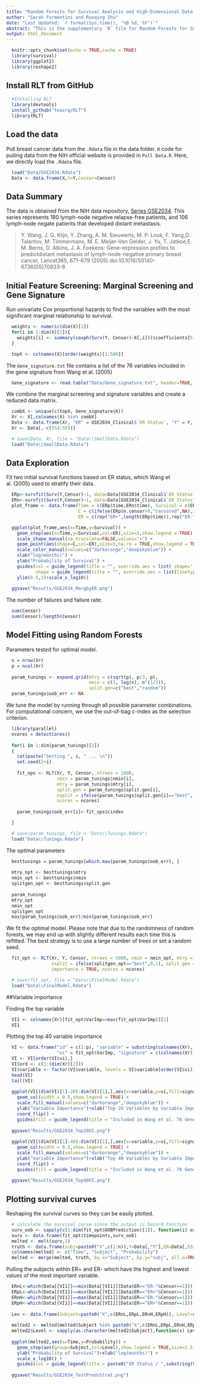 ```yaml
---
title: "Random Forests for Survival Analysis and High-Dimensional Data: R Examples"
author: "Sarah Formentini and Ruoqing Zhu"
date: "Last Updated: `r format(Sys.time(), '%B %d, %Y')`"
abstract: "This is the supplementary `R` file for Random Forests for Survival Analysis and High-Dimensional Data in Springer Handbook of Engineering Statistics."
output: html_document
---
```


```r
  knitr::opts_chunk$set(echo = TRUE,cache = TRUE)
  library(survival)
  library(ggplot2)
  library(reshape2)
```

## Install RLT from GitHub
```r
  #Installing RLT
  library(devtools)
  install_github("teazrq/RLT")
  library(RLT)
```

## Load the data  
Pull breast cancer data from the `.Rdata` file in the data folder. `R` code for pulling data from the NIH official website is provided in `Pull Data.R`. Here, we directly load the `.Rdata` file.

```r
  load("Data/GSE2034.Rdata")
  Data <- data.frame(X,Y=Y,Censor=Censor)
```

## Data Summary

The data is obtained from the NIH data repository, [Series GSE2034](https://www.ncbi.nlm.nih.gov/geo/query/acc.cgi?acc=gse2034). This series represents 180 lymph-node negative relapse-free patients, and 106 lymph-node negate patients that developed distant metastasis.

> Y. Wang, J. G. Klijn, Y. Zhang, A. M. Sieuwerts, M. P. Look, F. Yang,D. Talantov, M. Timmermans, M. E. Meijer-Van Gelder, J. Yu, T. Jatkoe,E. M. Berns, D. Atkins, J. A. Foekens: Gene-expression profiles to predictdistant metastasis of lymph-node-negative primary breast cancer, Lancet365, 671–679 (2005) doi:10.1016/S0140-6736(05)70933-8

## Initial Feature Screening: Marginal Screening and Gene Signature

Run univariate Cox proportional hazards to find the variables with the most significant marginal relationship to survival.
```r
  weights <- numeric(dim(X)[2])
  for(i in 1:dim(X)[2]){
    weights[i] <- summary(coxph(Surv(Y, Censor)~X[,i]))$coefficients[5]
  }

  topX <- colnames(X)[order(weights)[1:500]]
```

The `Gene_signature.txt` file contains a list of the 76 variables included in the gene signature from Wang et al. (2005)

```r
  Gene_signature <- read.table("Data/Gene_signature.txt", header=TRUE, quote="\"", stringsAsFactors=FALSE)
```

We combine the marginal screening and signature variables and create a reduced data matrix.

```r
  combX <- unique(c(topX, Gene_signature$X))
  Xr <- X[,colnames(X) %in% combX]
  Data <- data.frame(Xr, "ER" = GSE2034_Clinical$`ER Status`, "Y" = Y, "Censor" = Censor)
  Xr <- Data[,-c(554:555)]
```

```r
  # save(Data, Xr, file = "Data\\SmallData.Rdata")
  load("Data\\SmallData.Rdata")
```

## Data Exploration

Fit two initial survival functions based on ER status, which Wang et al. (2005) used to stratify their data.
```r
  ERp<-survfit(Surv(Y,Censor)~1, data=Data[GSE2034_Clinical$`ER Status`=="ER+",])
  ERn<-survfit(Surv(Y,Censor)~1, data=Data[GSE2034_Clinical$`ER Status`=="ER-",])
  plot_frame <- data.frame(Time = c(ERp$time,ERn$time), Survival = c(ERp$surv,ERn$surv),
                           C = c(ifelse(ERp$n.censor>0,"Censored",NA),ifelse(ERn$n.censor>0,"Censored",NA)),
                           ER = c(rep("ER+",length(ERp$time)),rep("ER-",length(ERn$time))))

  ggplot(plot_frame,aes(x=Time,y=Survival)) + 
    geom_step(aes(x=Time,y=Survival,col=ER),size=1,show.legend = TRUE) +
    scale_shape_manual(na.translate=FALSE,values="+") +
    geom_point(aes(shape=C,col=ER),size=5,na.rm = TRUE,show.legend = TRUE, position = "jitter") +
    scale_color_manual(values=c("darkorange","deepskyblue")) +
    xlab("log(months)") + 
    ylab("Probability of Survival") + 
    guides(col = guide_legend(title = "", override.aes = list( shape='')), 
           shape = guide_legend(title = "", override.aes = list(linetype = 0))) +
    ylim(0.5,1)+scale_x_log10()
  
  ggsave("Results/GSE2034_MargbyER.png")
```

The number of failures and failure rate:
```r
  sum(Censor)
  sum(Censor)/length(Censor)
```

## Model Fitting using Random Forests

Parameters tested for optimal model.

```r
  n = nrow(Xr)
  p = ncol(Xr)
  
  param_tunings <- expand.grid(mtry = c(sqrt(p), p/3, p),
                               nmin = c(1, log(n), n^(1/3)),
                               split.gen=c("best","random"))
  param_tunings$oob_err <- NA
```

We tune the model by running through all possible parameter combinations. For computational concern, we use the out-of-bag c-index as the selection criterion. 

```r
  library(parallel)
  ncores = detectCores()
  
  for(i in 1:dim(param_tunings)[1])
  {
    cat(paste("Setting ", i, " ... \n"))
    set.seed(2+i)
    
    fit_ops <- RLT(Xr, Y, Censor, ntrees = 1000,
                   nmin = param_tunings$nmin[i], 
                   mtry = param_tunings$mtry[i], 
                   split.gen = param_tunings$split.gen[i],
                   nsplit = ifelse(param_tunings$split.gen[i]=="best", 0, 1),
                   ncores = ncores)
    
    param_tunings$oob_err[i]<-fit_ops$cindex

  }
```

```r
  # save(param_tunings, file = "Data\\Tunings.Rdata")
  load("Data\\Tunings.Rdata")
```

The optimal parameters
```r
  besttunings = param_tunings[which.max(param_tunings$oob_err), ]
  
  mtry_opt <- besttunings$mtry
  nmin_opt <- besttunings$nmin
  splitgen_opt <- besttunings$split.gen
  
  param_tunings
  mtry_opt
  nmin_opt
  splitgen_opt
  max(param_tunings$oob_err)/min(param_tunings$oob_err)
```

We fit the optimal model. Please note that due to the randomness of random forests, we may end up with slightly different results each time this is refitted. The best strategy is to use a large number of trees or set a random seed. 

```r
  fit_opt <- RLT(Xr, Y, Censor, ntrees = 5000, nmin = nmin_opt, mtry = mtry_opt, 
                 nsplit = ifelse(splitgen_opt=="best",0,1), split.gen = splitgen_opt, 
                 importance = TRUE, ncores = ncores)
```

```r
  # save(fit_opt, file = "Data\\FinalModel.Rdata")
  load("Data\\FinalModel.Rdata")
```

##Variable importance

Finding the top variable
```r
  VI1 <- colnames(Xr)[fit_opt$VarImp==max(fit_opt$VarImp)][1]
  VI1
```

Plotting the top 40 variable importance
```r
  VI <- data.frame("id" = c(1:p), "variable" = substring(colnames(Xr), 2), 
                   "vi" = fit_opt$VarImp, "signature" = c(colnames(Xr)) %in% paste0("X",Gene_signature$X))
  VI <- VI[order(VI$vi),]
  VI$ord <- c(1:(dim(Xr)[2]))
  VI$variable <- factor(VI$variable, levels = VI$variable[order(VI$vi)])
  head(VI)
  tail(VI)
  
  ggplot(VI[(dim(VI)[1]-20):dim(VI)[1],],aes(x=variable,y=vi,fill=signature)) +
    geom_col(width = 0.5,show.legend = TRUE) +
    scale_fill_manual(values=c("darkorange","deepskyblue")) +
    ylab("Variable Importance")+xlab("Top 20 Variables by Variable Importance") +
    coord_flip() + 
    guides(fill = guide_legend(title = "Included in Wang et al. 76 Gene Signature"))
  
  ggsave("Results/GSE2034_Top20VI.png")
  
  ggplot(VI[(dim(VI)[1]-40):dim(VI)[1],],aes(x=variable,y=vi,fill=signature)) +
    geom_col(width = 0.5,show.legend = TRUE) +
    scale_fill_manual(values=c("darkorange","deepskyblue")) +
    ylab("Variable Importance")+xlab("Top 40 Variables by Variable Importance") +
    coord_flip() + 
    guides(fill = guide_legend(title = "Included in Wang et al. 76 Gene Signature"))
  
  ggsave("Results/GSE2034_Top40VI.png")
```

## Plotting survival curves

Reshaping the survival curves so they can be easily plotted.
```r
  # calculate the survival curve since the output is hazard function
  surv_oob <- sapply(c(1:dim(fit_opt$OOBPrediction)[1]), function(i) exp(-cumsum(fit_opt$OOBPrediction[i,])))
  surv <- data.frame(fit_opt$timepoints,surv_oob)
  melted <- melt(surv,1)
  truth <- data.frame(subj=paste0("X",c(1:n)),Y=Data[,"Y"],ER=Data[,553],MaxVar=Data[,VI1])
  colnames(melted) <- c("Time", "Subject", "Probability")
  melted <- merge(melted, truth, by.x="Subject", by.y="subj", all.x=TRUE)
```

Pulling the subjects within ER+ and ER- which have the highest and lowest values of the most important variable.
```r
  ERnL<-which(Data[[VI1]]==min(Data[[VI1]][Data$ER=="ER-"&Censor==1]))[1]
  ERpL<-which(Data[[VI1]]==min(Data[[VI1]][Data$ER=="ER+"&Censor==1]))[1]
  ERnH<-which(Data[[VI1]]==max(Data[[VI1]][Data$ER=="ER-"&Censor==1]))[1]
  ERpH<-which(Data[[VI1]]==max(Data[[VI1]][Data$ER=="ER+"&Censor==1]))[1]
  
  Lev <- data.frame(Subject=paste0("X",c(ERnL,ERpL,ERnH,ERpH)), Level=c("ER- / Low","ER+ / Low","ER- / High","ER+ / High"))
  
  melted2 <- melted[melted$Subject %in% paste0("X",c(ERnL,ERpL,ERnH,ERpH)),]
  melted2$Level <- sapply(as.character(melted2$Subject),function(s) Lev$Level[Lev$Subject==s])
  
  ggplot(melted2,aes(x=Time,y=Probability)) +
    geom_step(aes(group=Subject,col=Level),show.legend = TRUE,size=1.5) +
    ylab("Probability of Survival")+xlab("log(months)") +
    scale_x_log10() + 
    guides(col = guide_legend(title = paste0("ER Status / ",substring(VI1,2) ," Level")))
  
  ggsave("Results/GSE2034_TestPredsStrat.png")
```
